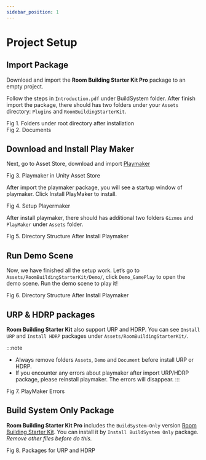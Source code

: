 ```yaml
---
sidebar_position: 1
---
```



# Project Setup

## Import Package

Download and import the **Room Building Starter Kit Pro** package to an empty project. 

Follow the steps in `Introduction.pdf` under BuildSystem folder. After finish import the package, there should has two folders under your `Assets` directory: `Plugins` and `RoomBuildingStarterKit`.

<div style={{ display: 'flex', flexDirection: 'row', justifyContent: 'center', alignItems: 'end', flexWrap: 'wrap' }}>
    <div style={{ display: 'flex', flexDirection: 'column', justifyContent: 'center', alignItems: 'center', }}>
        <CustomImage src="/img/room-building-starter-kit/Setup_Project_Page_1_Image_0001.jpg" alt="1" width="200" style={{ margin: '10px 20px' }}/>
        <div style={{ fontSize: '12px', color: '#666', margin: '5px 0 0 0' }}>Fig 1. Folders under root directory after installation</div>
    </div>
    <div style={{ display: 'flex', flexDirection: 'column', justifyContent: 'center', alignItems: 'center', }}>
        <CustomImage src="/img/room-building-starter-kit/Setup_Project_Page_1_Image_0002.jpg" alt="1" width="400" style={{ margin: '10px 20px' }}/>
        <div style={{ fontSize: '12px', color: '#666', margin: '5px 0 0 0' }}>Fig 2. Documents</div>
    </div>
</div>

## Download and Install Play Maker

Next, go to Asset Store, download and import [Playmaker](https://assetstore.unity.com/packages/tools/visual-scripting/playmaker-368)

<div style={{ display: 'flex', flexDirection: 'column', justifyContent: 'center', alignItems: 'center' }}>
    <CustomImage src="/img/room-building-starter-kit/Setup_Project_Page_1_Image_0003.jpg" alt="3" width="600px" style={{ margin: '10px 20px' }}/>
    <div style={{ fontSize: '12px', color: '#666', margin: '5px 0px 20px 0px' }}>Fig 3. Playmaker in Unity Asset Store</div>
</div>

After import the playmaker package, you will see a startup window of playmaker. Click Install PlayMaker to install.

<div style={{ display: 'flex', flexDirection: 'column', justifyContent: 'center', alignItems: 'center', }}>
    <div style={{ display: 'flex', flexDirection: 'row', justifyContent: 'center', alignItems: 'center', flexWrap: 'wrap' }}>
        <CustomImage src="/img/room-building-starter-kit/Setup_Project_Page_1_Image_0004.jpg" alt="4" width="400px" style={{ margin: '10px' }}/>
        <CustomImage src="/img/room-building-starter-kit/Setup_Project_Page_1_Image_0005.jpg" alt="5" width="400px" style={{ margin: '10px' }}/>
    </div>
    <div style={{ fontSize: '12px', color: '#666', margin: '5px 0 20px 0' }}>Fig 4. Setup Playermaker</div>
</div>

After install playmaker, there should has additional two folders `Gizmos` and `PlayMaker` under `Assets` folder.

<div style={{ display: 'flex', flexDirection: 'column', justifyContent: 'center', alignItems: 'center' }}>
    <CustomImage src="/img/room-building-starter-kit/Setup_Project_Page_2_Image_0001.jpg" alt="3" width="200px" style={{ margin: '10px 20px' }}/>
    <div style={{ fontSize: '12px', color: '#666', margin: '5px 0px 0px 0px' }}>Fig 5. Directory Structure After Install Playmaker</div>
</div>

## Run Demo Scene

Now, we have finished all the setup work. Let’s go to `Assets/RoomBuildingStarterKit/Demo/`, click `Demo_GamePlay` to open the demo scene. Run the demo scene to play it!

<div style={{ display: 'flex', flexDirection: 'column', justifyContent: 'center', alignItems: 'center' }}>
    <CustomImage src="/img/room-building-starter-kit/Setup_Project_Page_2_Image_0002.jpg" alt="3" width="250px" style={{ margin: '10px 20px' }}/>
    <div style={{ fontSize: '12px', color: '#666', margin: '5px 0px 0px 0px' }}>Fig 6. Directory Structure After Install Playmaker</div>
</div>

## URP & HDRP packages

**Room Building Starter Kit** also support URP and HDRP. You can see `Install URP` and `Install HDRP` packages under `Assets/RoomBuildingStarterKit/`. 

:::note
- Always remove folders `Assets`, `Demo` and `Document` before install URP or HDRP. 
- If you encounter any errors about playmaker after import URP/HDRP package, please reinstall playmaker. The errors will disappear.
:::

<div style={{ display: 'flex', flexDirection: 'column', justifyContent: 'center', alignItems: 'center', }}>
    <CustomImage src="/img/room-building-starter-kit/Setup_Project_Page_2_Image_0004.jpg" alt="1" width="600" style={{ margin: '10px 20px' }}/>
    <div style={{ fontSize: '12px', color: '#666', margin: '5px 0 0 0' }}>Fig 7. PlayMaker Errors</div>
</div>

## Build System Only Package

**Room Building Starter Kit Pro** includes the `BuildSystem-Only` version [Room Building Starter Kit](https://assetstore.unity.com/packages/templates/systems/room-building-starter-kit-170080). You can install it by `Install BuildSystem Only` package. *Remove other files before do this.*

<div style={{ display: 'flex', flexDirection: 'column', justifyContent: 'center', alignItems: 'center', }}>
    <CustomImage src="/img/room-building-starter-kit/Setup_Project_Page_2_Image_0005.jpg" alt="1" width="200" style={{ margin: '10px 20px' }}/>
    <div style={{ fontSize: '12px', color: '#666', margin: '5px 0 0 0' }}>Fig 8. Packages for URP and HDRP</div>
</div>